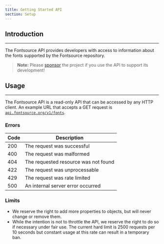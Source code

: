 ```yaml
---
title: Getting Started API
section: Setup
---
```


## Introduction

---

The Fontsource API provides developers with access to information about the fonts supported by the Fontsource repository.

> **Note:** Please [sponsor](https://github.com/sponsors/ayuhito) the project if you use the API to support its development!

## Usage

---

The Fontsource API is a read-only API that can be accessed by any HTTP client. An example URL that accepts a GET request is [`api.fontsource.org/v1/fonts`](https://api.fontsource.org/v1/fonts).

### Errors

| Code | Description                          |
| ---- | ------------------------------------ |
| 200  | The request was successful           |
| 400  | The request was malformed            |
| 404  | The requested resource was not found |
| 422  | The request was unprocessable        |
| 429  | The request was rate limited         |
| 500  | An internal server error occurred    |

### Limits

- We reserve the right to add more properties to objects, but will never change or remove them.
- While the intention is not to throttle the API, we reserve the right to do so if necessary under fair use. The current hard limit is 2500 requests per 10 seconds but constant usage at this rate can result in a temporary ban.
